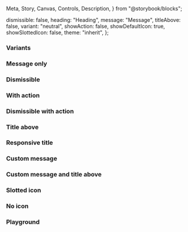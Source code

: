  Meta,
  Story,
  Canvas,
  Controls,
  Description,
} from "@storybook/blocks";

<Meta of={IcAlertStories} />

<Description markdown={readme} />

  dismissible: false,
  heading: "Heading",
  message: "Message",
  titleAbove: false,
  variant: "neutral",
  showAction: false,
  showDefaultIcon: true,
  showSlottedIcon: false,
  theme: "inherit",
};

### Variants

<Canvas>
  <Story of={IcAlertStories.Variants} />
</Canvas>

### Message only

<Canvas>
  <Story of={IcAlertStories.MessageOnly} />
</Canvas>

### Dismissible

<Canvas>
  <Story of={IcAlertStories.Dismissible} />
</Canvas>

### With action

<Canvas>
  <Story of={IcAlertStories.WithAction} />
</Canvas>

### Dismissible with action

<Canvas>
  <Story of={IcAlertStories.DismissibleWithAction} />
</Canvas>

### Title above

<Canvas>
  <Story of={IcAlertStories.TitleAbove} />
</Canvas>

### Responsive title

<Canvas>
  <Story of={IcAlertStories.ResponsiveTitle} />
</Canvas>

### Custom message

<Canvas>
  <Story of={IcAlertStories.CustomMessage} />
</Canvas>

### Custom message and title above

<Canvas>
  <Story of={IcAlertStories.CustomMessageAndTitleAbove} />
</Canvas>

### Slotted icon

<Canvas>
  <Story of={IcAlertStories.SlottedIcon} />
</Canvas>

### No icon

<Canvas>
  <Story of={IcAlertStories.NoIcon} />
</Canvas>

### Playground

<Canvas>
  <Story of={IcAlertStories.Playground} />
</Canvas>
